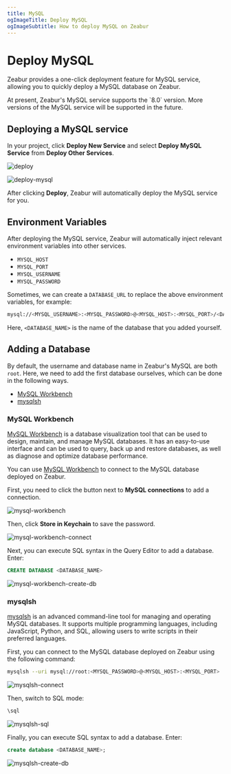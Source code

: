 ```yaml
---
title: MySQL
ogImageTitle: Deploy MySQL
ogImageSubtitle: How to deploy MySQL on Zeabur
---
```



# Deploy MySQL

Zeabur provides a one-click deployment feature for MySQL service, allowing you to quickly deploy a MySQL database on Zeabur.

<Callout type="info" emoji="ℹ️">
  At present, Zeabur's MySQL service supports the `8.0` version. More versions
  of the MySQL service will be supported in the future.
</Callout>

## Deploying a MySQL service

In your project, click **Deploy New Service** and select **Deploy MySQL Service** from **Deploy Other Services**.

![deploy](/deploy/common/select-service.en-US.png)

![deploy-mysql](/databases/deploy-mysql.en-US.png)

After clicking **Deploy**, Zeabur will automatically deploy the MySQL service for you.

## Environment Variables

After deploying the MySQL service, Zeabur will automatically inject relevant environment variables into other services.

- `MYSQL_HOST`
- `MYSQL_PORT`
- `MYSQL_USERNAME`
- `MYSQL_PASSWORD`

Sometimes, we can create a `DATABASE_URL` to replace the above environment variables, for example:

```bash copy
mysql://<MYSQL_USERNAME>:<MYSQL_PASSWORD>@<MYSQL_HOST>:<MYSQL_PORT>/<DATABASE_NAME>
```

Here, `<DATABASE_NAME>` is the name of the database that you added yourself.

## Adding a Database

By default, the username and database name in Zeabur's MySQL are both `root`. Here, we need to add the first database ourselves, which can be done in the following ways.

- [MySQL Workbench](#mysql-workbench)
- [mysqlsh](#mysqlsh)

### MySQL Workbench

[MySQL Workbench](https://www.mysql.com/products/workbench/) is a database visualization tool that can be used to design, maintain, and manage MySQL databases. It has an easy-to-use interface and can be used to query, back up and restore databases, as well as diagnose and optimize database performance.

You can use [MySQL Workbench](https://www.mysql.com/products/workbench/) to connect to the MySQL database deployed on Zeabur.

First, you need to click the button next to **MySQL connections** to add a connection.

![mysql-workbench](/databases/mysql/mysql-workbench.png)

Then, click **Store in Keychain** to save the password.

![mysql-workbench-connect](/databases/mysql/mysql-workbench-connect.png)

Next, you can execute SQL syntax in the Query Editor to add a database. Enter:

```sql copy
CREATE DATABASE <DATABASE_NAME>
```

![mysql-workbench-create-db](/databases/mysql/mysql-workbench-create-db.png)

### mysqlsh

[mysqlsh](https://dev.mysql.com/doc/mysql-shell/8.0/en/) is an advanced command-line tool for managing and operating MySQL databases. It supports multiple programming languages, including JavaScript, Python, and SQL, allowing users to write scripts in their preferred languages.

First, you can connect to the MySQL database deployed on Zeabur using the following command:

```bash copy
mysqlsh --uri mysql://root:<MYSQL_PASSWORD>@<MYSQL_HOST>:<MYSQL_PORT>
```

![mysqlsh-connect](/databases/mysql/mysqlsh-connect.png)

Then, switch to SQL mode:

```bash copy
\sql
```

![mysqlsh-sql](/databases/mysql/mysqlsh-sql.png)

Finally, you can execute SQL syntax to add a database. Enter:

```sql copy
create database <DATABASE_NAME>;
```

![mysqlsh-create-db](/databases/mysql/mysqlsh-create-db.png)
